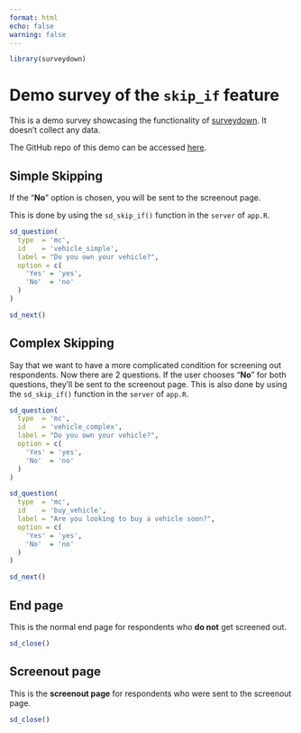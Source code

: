 ```yaml
---
format: html
echo: false
warning: false
---
```


```r
library(surveydown)
```

::: {#basic_skipping .sd-page}

# Demo survey of the `skip_if` feature

::: {.callout-note}
This is a demo survey showcasing the functionality of <a href="https://surveydown.org" target="_blank">surveydown</a>. It doesn't collect any data.

The GitHub repo of this demo can be accessed <a href="https://github.com/surveydown-dev/demo-skip-if" target="_blank">here</a>.
:::

## Simple Skipping
 
If the "**No**" option is chosen, you will be sent to the screenout page.

This is done by using the `sd_skip_if()` function in the `server` of `app.R`.

```r
sd_question(
  type  = 'mc',
  id    = 'vehicle_simple',
  label = "Do you own your vehicle?",
  option = c(
    'Yes' = 'yes',
    'No'  = 'no'
  )
)

sd_next()
```

:::

::: {#custom_skipping .sd-page}

## Complex Skipping
 
Say that we want to have a more complicated condition for screening out respondents. Now there are 2 questions. If the user chooses "**No**" for both questions, they'll be sent to the screenout page. This is also done by using the `sd_skip_if()` function in the `server` of `app.R`.

```r
sd_question(
  type  = 'mc',
  id    = 'vehicle_complex',
  label = "Do you own your vehicle?",
  option = c(
    'Yes' = 'yes',
    'No'  = 'no'
  )
)

sd_question(
  type  = 'mc',
  id    = 'buy_vehicle',
  label = "Are you looking to buy a vehicle soon?",
  option = c(
    'Yes' = 'yes',
    'No'  = 'no'
  )
)

sd_next()
```

:::

::: {#end .sd-page}

## End page

This is the normal end page for respondents who **do not** get screened out.

```r
sd_close()
```

:::

::: {#screenout .sd-page}

## Screenout page

This is the **screenout page** for respondents who were sent to the screenout page.

```r
sd_close()
```

:::
